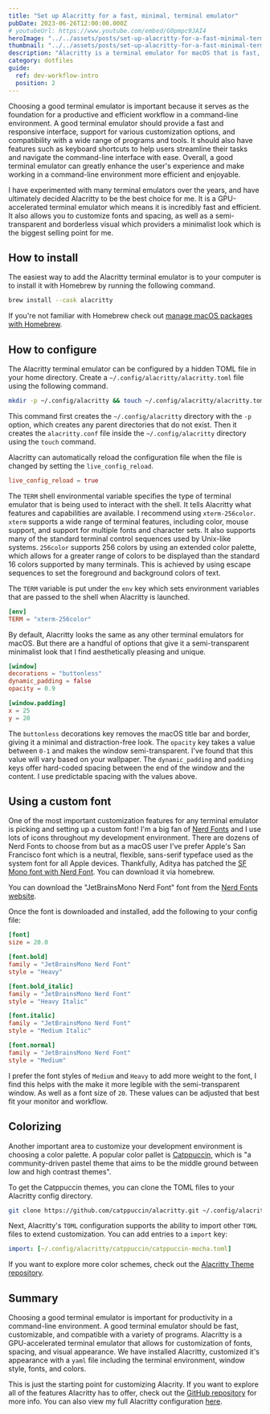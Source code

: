 ```yaml
---
title: "Set up Alacritty for a fast, minimal, terminal emulator"
pubDate: 2023-06-26T12:00:00.000Z
# youtubeUrl: https://www.youtube.com/embed/G0pmpc9JAI4
heroImage: "../../assets/posts/set-up-alacritty-for-a-fast-minimal-terminal-emulator.jpeg"
thumbnail: "../../assets/posts/set-up-alacritty-for-a-fast-minimal-terminal-emulator-thumb.jpeg"
description: "Alacritty is a terminal emulator for macOS that is fast, and can be configured to a minimal look."
category: dotfiles
guide:
  ref: dev-workflow-intro
  position: 2
---
```


Choosing a good terminal emulator is important because it serves as the foundation for a productive and efficient workflow in a command-line environment. A good terminal emulator should provide a fast and responsive interface, support for various customization options, and compatibility with a wide range of programs and tools. It should also have features such as keyboard shortcuts to help users streamline their tasks and navigate the command-line interface with ease. Overall, a good terminal emulator can greatly enhance the user's experience and make working in a command-line environment more efficient and enjoyable.

I have experimented with many terminal emulators over the years, and have ultimately decided Alacritty to be the best choice for me. It is a GPU-accelerated terminal emulator which means it is incredibly fast and efficient. It also allows you to customize fonts and spacing, as well as a semi-transparent and borderless visual which providers a minimalist look which is the biggest selling point for me.

## How to install

The easiest way to add the Alacritty terminal emulator is to your computer is to install it with Homebrew by running the following command.

```sh
brew install --cask alacritty
```

If you're not familiar with Homebrew check out [manage macOS packages with Homebrew](/posts/manage-macos-packages-with-homebrew).

## How to configure

The Alacritty terminal emulator can be configured by a hidden TOML file in your home directory. Create a `~/.config/alacritty/alacritty.toml` file using the following command.

```sh
mkdir -p ~/.config/alacritty && touch ~/.config/alacritty/alacritty.toml
```

This command first creates the `~/.config/alacritty` directory with the `-p` option, which creates any parent directories that do not exist. Then it creates the `alacritty.conf` file inside the `~/.config/alacritty` directory using the `touch` command.

Alacritty can automatically reload the configuration file when the file is changed by setting the `live_config_reload`.

```toml title="~/.config/alacritty/alacritty.toml"
live_config_reload = true
```

The `TERM` shell environmental variable specifies the type of terminal emulator that is being used to interact with the shell. It tells Alacritty what features and capabilities are available. I recommend using `xterm-256color`. `xterm` supports a wide range of terminal features, including color, mouse support, and support for multiple fonts and character sets. It also supports many of the standard terminal control sequences used by Unix-like systems. `256color` supports 256 colors by using an extended color palette, which allows for a greater range of colors to be displayed than the standard 16 colors supported by many terminals. This is achieved by using escape sequences to set the foreground and background colors of text.

The `TERM` variable is put under the `env` key which sets environment variables that are passed to the shell when Alacritty is launched.

```toml title="~/.config/alacritty/alacritty.toml"
[env]
TERM = "xterm-256color"
```

By default, Alacritty looks the same as any other terminal emulators for macOS. But there are a handful of options that give it a semi-transparent minimalist look that I find aesthetically pleasing and unique.

```toml title="~/.config/alacritty/alacritty.toml"
[window]
decorations = "buttonless"
dynamic_padding = false
opacity = 0.9

[window.padding]
x = 25
y = 20
```

The `buttonless` decorations key removes the macOS title bar and border, giving it a minimal and distraction-free look. The `opacity` key takes a value between `0-1` and makes the window semi-transparent. I've found that this value will vary based on your wallpaper. The `dynamic_padding` and `padding` keys offer hard-coded spacing between the end of the window and the content. I use predictable spacing with the values above.

## Using a custom font

One of the most important customization features for any terminal emulator is picking and setting up a custom font! I'm a big fan of [Nerd Fonts](https://www.nerdfonts.com/) and I use lots of icons throughout my development environment. There are dozens of Nerd Fonts to choose from but as a macOS user I've prefer Apple's San Francisco font which is a neutral, flexible, sans-serif typeface used as the system font for all Apple devices. Thankfully, Aditya has patched the [SF Mono font with Nerd Font](https://github.com/epk/SF-Mono-Nerd-Font). You can download it via homebrew.

You can download the "JetBrainsMono Nerd Font" font from the [Nerd Fonts website](https://www.nerdfonts.com/font-downloads).

Once the font is downloaded and installed, add the following to your config file:

```toml title="~/.config/alacritty/alacritty.toml"
[font]
size = 20.0

[font.bold]
family = "JetBrainsMono Nerd Font"
style = "Heavy"

[font.bold_italic]
family = "JetBrainsMono Nerd Font"
style = "Heavy Italic"

[font.italic]
family = "JetBrainsMono Nerd Font"
style = "Medium Italic"

[font.normal]
family = "JetBrainsMono Nerd Font"
style = "Medium"
```

I prefer the font styles of `Medium` and `Heavy` to add more weight to the font, I find this helps with the make it more legible with the semi-transparent window. As well as a font size of `20`. These values can be adjusted that best fit your monitor and workflow.

## Colorizing

Another important area to customize your development environment is choosing a color palette. A popular color pallet is [Catppuccin](https://github.com/catppuccin/alacritty), which is "a community-driven pastel theme that aims to be the middle ground between low and high contrast themes".

To get the Catppuccin themes, you can clone the TOML files to your Alacritty config directory.

```sh
git clone https://github.com/catppuccin/alacritty.git ~/.config/alacritty/catppuccin
```

Next, Alacritty's `TOML` configuration supports the ability to import other `TOML` files to extend customization. You can add entries to a `import` key:

```yaml title="~/.config/alacritty/alacritty.toml"
import: [~/.config/alacritty/catppuccin/catppuccin-mocha.toml]
```

If you want to explore more color schemes, check out the [Alacritty Theme repository](https://github.com/alacritty/alacritty-theme).

## Summary

Choosing a good terminal emulator is important for productivity in a command-line environment. A good terminal emulator should be fast, customizable, and compatible with a variety of programs. Alacritty is a GPU-accelerated terminal emulator that allows for customization of fonts, spacing, and visual appearance. We have installed Alacritty, customized it's appearance with a `yaml` file including the terminal environment, window style, fonts, and colors.

This is just the starting point for customizing Alacrity. If you want to explore all of the features Alacritty has to offer, check out the [GitHub repository](https://github.com/alacritty/alacritty) for more info. You can also view my full Alacritty configuration [here](https://github.com/joshmedeski/dotfiles/blob/main/.config/alacritty/alacritty.toml).
